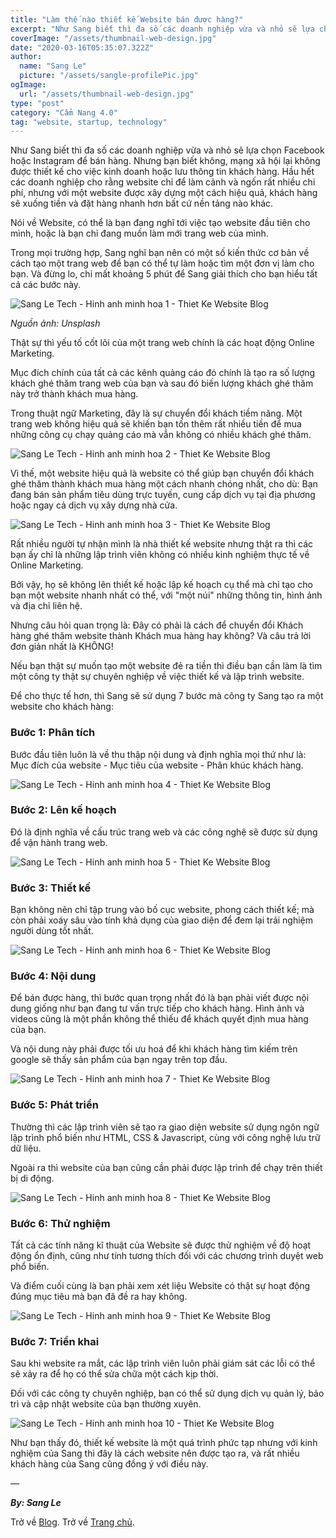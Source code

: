 ```yaml
---
title: "Làm thế nào thiết kế Website bán được hàng?"
excerpt: "Như Sang biết thì đa số các doanh nghiệp vừa và nhỏ sẽ lựa chọn Facebook hoặc Instagram để bán hàng. Nhưng bạn biết không, mạng xã hội lại không được thiết kế cho việc kinh doanh hoặc lưu thông tin khách hàng. Hầu hết các doanh nghiệp cho rằng website chỉ để làm cảnh và ngốn rất nhiều chi phí, nhưng với một website được xây dựng một cách hiệu quả, khách hàng sẽ xuống tiền và đặt hàng nhanh hơn bất cứ nền tảng nào khác.."
coverImage: "/assets/thumbnail-web-design.jpg"
date: "2020-03-16T05:35:07.322Z"
author:
  name: "Sang Le"
  picture: "/assets/sangle-profilePic.jpg"
ogImage:
  url: "/assets/thumbnail-web-design.jpg"
type: "post"
category: "Cẩm Nang 4.0"
tag: "website, startup, technology"
---
```


<Youtube videoId="KFJ_uHYaLoY" />

Như Sang biết thì đa số các doanh nghiệp vừa và nhỏ sẽ lựa chọn Facebook hoặc Instagram để bán hàng. Nhưng bạn biết không, mạng xã hội lại không được thiết kế cho việc kinh doanh hoặc lưu thông tin khách hàng. Hầu hết các doanh nghiệp cho rằng website chỉ để làm cảnh và ngốn rất nhiều chi phí, nhưng với một website được xây dựng một cách hiệu quả, khách hàng sẽ xuống tiền và đặt hàng nhanh hơn bất cứ nền tảng nào khác.

Nói về Website, có thể là bạn đang nghĩ tới việc tạo website đầu tiên cho mình, hoặc là bạn chỉ đang muốn làm mới trang web của mình.

Trong mọi trường hợp, Sang nghĩ bạn nên có một số kiến thức cơ bản về cách tạo một trang web để bạn có thể tự làm hoặc tìm một đơn vị làm cho bạn. Và đừng lo, chỉ mất khoảng 5 phút để Sang giải thích cho bạn hiểu tất cả các bước này.

<img
  src="https://res.cloudinary.com/sang-le-tech/image/upload/v1633074782/Galatek.io%20Website/Sangletech.com/galatekgame-37-38-39-0000_tanxho.jpg"
  className="rounded-lg"
  alt="Sang Le Tech - Hinh anh minh hoa 1 - Thiet Ke Website Blog"
/>

_Nguồn ảnh: Unsplash_

Thật sự thì yếu tố cốt lõi của một trang web chính là các hoạt động Online Marketing.

Mục đích chính của tất cả các kênh quảng cáo đó chính là tạo ra số lượng khách ghé thăm trang web của bạn và sau đó biến lượng khách ghé thăm này trở thành khách mua hàng.

Trong thuật ngữ Marketing, đây là sự chuyển đổi khách tiềm năng. Một trang web không hiệu quả sẽ khiến bạn tốn thêm rất nhiều tiền để mua những công cụ chạy quảng cáo mà vẫn không có nhiều khách ghé thăm.

<img
  src="https://res.cloudinary.com/sang-le-tech/image/upload/v1633074745/Galatek.io%20Website/Sangletech.com/Screen_Shot_2021-10-01_at_2.49.56_PM_hp4tzj.png"
  className="rounded-lg"
  alt="Sang Le Tech - Hinh anh minh hoa 2 - Thiet Ke Website Blog"
/>

Vì thế, một website hiệu quả là website có thể giúp bạn chuyển đổi khách ghé thăm thành khách mua hàng một cách nhanh chóng nhất, cho dù: Bạn đang bán sản phẩm tiêu dùng trực tuyến, cung cấp dịch vụ tại địa phương hoặc ngay cả dịch vụ xây dựng nhà cửa.

<img
  src="https://res.cloudinary.com/sang-le-tech/image/upload/v1633074745/Galatek.io%20Website/Sangletech.com/Screen_Shot_2021-10-01_at_2.51.58_PM_gfu6e6.png"
  className="rounded-lg"
  alt="Sang Le Tech - Hinh anh minh hoa 3 - Thiet Ke Website Blog"
/>

Rất nhiều người tự nhận mình là nhà thiết kế website nhưng thật ra thì các bạn ấy chỉ là những lập trình viên không có nhiều kinh nghiệm thực tế về Online Marketing.

Bởi vậy, họ sẽ không lên thiết kế hoặc lập kế hoạch cụ thể mà chỉ tạo cho bạn một website nhanh nhất có thể, với "một núi" những thông tin, hình ảnh và địa chỉ liên hệ.

Nhưng câu hỏi quan trọng là: Đây có phải là cách để chuyển đổi Khách hàng ghé thăm website thành Khách mua hàng hay không? Và câu trả lời đơn giản nhất là KHÔNG!

Nếu bạn thật sự muốn tạo một website đẻ ra tiền thì điều bạn cần làm là tìm một công ty thật sự chuyên nghiệp về việc thiết kế và lập trình website.

Để cho thực tế hơn, thì Sang sẽ sử dụng 7 bước mà công ty Sang tạo ra một website cho khách hàng:

### **Bước 1: Phân tích**

Bước đầu tiên luôn là về thu thập nội dung và định nghĩa mọi thứ như là: Mục đích của website - Mục tiêu của website - Phân khúc khách hàng.

<img
  src="https://res.cloudinary.com/sang-le-tech/image/upload/v1633075103/Galatek.io%20Website/Sangletech.com/Screen_Shot_2021-10-01_at_2.58.13_PM_duhqk3.png"
  className="rounded-lg"
  alt="Sang Le Tech - Hinh anh minh hoa 4 - Thiet Ke Website Blog"
/>

### **Bước 2: Lên kế hoạch**

Đó là định nghĩa về cấu trúc trang web và các công nghệ sẽ được sử dụng để vận hành trang web.

<img
  src="https://res.cloudinary.com/sang-le-tech/image/upload/v1633075178/Galatek.io%20Website/Sangletech.com/Screen_Shot_2021-10-01_at_2.59.32_PM_oynfwk.png"
  className="rounded-lg"
  alt="Sang Le Tech - Hinh anh minh hoa 5 - Thiet Ke Website Blog"
/>

### **Bước 3: Thiết kế**

Bạn không nên chỉ tập trung vào bố cục website, phong cách thiết kế; mà còn phải xoáy sâu vào tính khả dụng của giao diện để đem lại trải nghiệm người dùng tốt nhất.

<img
  src="https://res.cloudinary.com/sang-le-tech/image/upload/v1633075265/Galatek.io%20Website/Sangletech.com/Screen_Shot_2021-10-01_at_3.01.00_PM_qbf34i.png"
  className="rounded-lg"
  alt="Sang Le Tech - Hinh anh minh hoa 6 - Thiet Ke Website Blog"
/>

### **Bước 4: Nội dung**

Để bán được hàng, thì bước quan trọng nhất đó là bạn phải viết được nội dung giống như bạn đang tư vấn trực tiếp cho khách hàng. Hình ảnh và videos cũng là một phần không thể thiếu để khách quyết định mua hàng của bạn.

Và nội dung này phải được tối ưu hoá để khi khách hàng tìm kiếm trên google sẽ thấy sản phẩm của bạn ngay trên top đầu.

<img
  src="https://res.cloudinary.com/sang-le-tech/image/upload/v1633075349/Galatek.io%20Website/Sangletech.com/Screen_Shot_2021-10-01_at_3.02.22_PM_kapp8e.png"
  className="rounded-lg"
  alt="Sang Le Tech - Hinh anh minh hoa 7 - Thiet Ke Website Blog"
/>

### **Bước 5: Phát triển**

Thường thì các lập trình viên sẽ tạo ra giao diện website sử dụng ngôn ngữ lập trình phổ biến như HTML, CSS & Javascript, cùng với công nghệ lưu trữ dữ liệu.

Ngoài ra thì website của bạn cũng cần phải được lập trình để chạy trên thiết bị di động.

<img
  src="https://res.cloudinary.com/sang-le-tech/image/upload/v1633075369/Galatek.io%20Website/Sangletech.com/Screen_Shot_2021-10-01_at_3.02.43_PM_zqww2n.png"
  className="rounded-lg"
  alt="Sang Le Tech - Hinh anh minh hoa 8 - Thiet Ke Website Blog"
/>

### **Bước 6: Thử nghiệm**

Tất cả các tính năng kĩ thuật của Website sẽ được thử nghiệm về độ hoạt động ổn định, cũng như tính tương thích đối với các chương trình duyệt web phổ biến.

Và điểm cuối cùng là bạn phải xem xét liệu Website có thật sự hoạt động đúng mục tiêu mà bạn đã đề ra hay không.

<img
  src="https://res.cloudinary.com/sang-le-tech/image/upload/v1633075408/Galatek.io%20Website/Sangletech.com/Screen_Shot_2021-10-01_at_3.03.23_PM_uqwv65.png"
  className="rounded-lg"
  alt="Sang Le Tech - Hinh anh minh hoa 9 - Thiet Ke Website Blog"
/>

### **Bước 7: Triển khai**

Sau khi website ra mắt, các lập trình viên luôn phải giám sát các lỗi có thể sẽ xảy ra để họ có thể sửa chữa một cách kịp thời.

Đối với các công ty chuyên nghiệp, bạn có thể sử dụng dịch vụ quản lý, bảo trì và cập nhật website của bạn thường xuyên.

<img
  src="https://res.cloudinary.com/sang-le-tech/image/upload/v1633075467/Galatek.io%20Website/Sangletech.com/Screen_Shot_2021-10-01_at_3.04.14_PM_jozcbf.png"
  className="rounded-lg"
  alt="Sang Le Tech - Hinh anh minh hoa 10 - Thiet Ke Website Blog"
/>

Như bạn thấy đó, thiết kế website là một quá trình phức tạp nhưng với kinh nghiệm của Sang thì đây là cách website nên được tạo ra, và rất nhiều khách hàng của Sang cũng đồng ý với điều này.

—

_**By: Sang Le**_

Trở về [Blog](/blog).
Trở về [Trang chủ](/).
